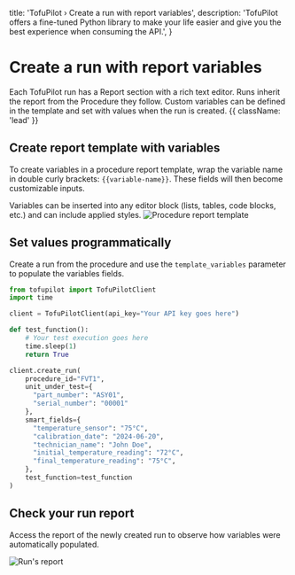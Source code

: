   title: 'TofuPilot › Create a run with report variables',
  description:
    'TofuPilot offers a fine-tuned Python library to make your life easier and give you the best experience when consuming the API.',
}

# Create a run with report variables

Each TofuPilot run has a Report section with a rich text editor. Runs inherit the report from the Procedure they follow. Custom variables can be defined in the template and set with values when the run is created. {{ className: 'lead' }}

## Create report template with variables

To create variables in a procedure report template, wrap the variable name in double curly brackets: `{{variable-name}}`. These fields will then become customizable inputs.

<Note>
  Variables can be inserted into any editor block (lists, tables, code blocks,
  etc.) and can include applied styles.
</Note>

<Image src="/procedure-report.png" alt="Procedure report template" />

## Set values programmatically

Create a run from the procedure and use the `template_variables` parameter to populate the variables fields.

```python {{ title: 'create_run_report_variables.py'}}
from tofupilot import TofuPilotClient
import time

client = TofuPilotClient(api_key="Your API key goes here")

def test_function():
    # Your test execution goes here
    time.sleep(1)
    return True

client.create_run(
    procedure_id="FVT1",
    unit_under_test={
      "part_number": "ASY01",
      "serial_number": "00001"
    },
    smart_fields={
      "temperature_sensor": "75°C",
      "calibration_date": "2024-06-20",
      "technician_name": "John Doe",
      "initial_temperature_reading": "72°C",
      "final_temperature_reading": "75°C",
    },
    test_function=test_function
)
```

## Check your run report

Access the report of the newly created run to observe how variables were automatically populated.

<Image src="/run-report.png" alt="Run's report" />
